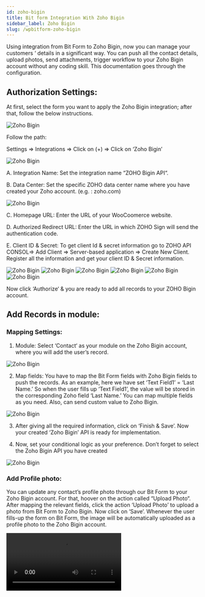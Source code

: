 ```yaml
---
id: zoho-bigin
title: Bit form Integration With Zoho Bigin 
sidebar_label: Zoho Bigin
slug: /wpbitform-zoho-bigin
---
```


Using integration from Bit Form to Zoho Bigin, now you can manage your customers ‘ details in a significant way. You can push all the contact details, upload photos, send attachments, trigger workflow to your Zoho Bigin account without any coding skill. This documentation goes through the configuration.

## Authorization Settings:
At first, select the form you want to apply the Zoho Bigin integration; after that, follow the below instructions.

<Image src="Zoho Bigin/1. create form - bigin" alt="Zoho Bigin" w="1020" h="400" />

Follow the path:

Settings => Integrations =>  Click on (+) => Click on ‘Zoho Bigin’

<Image src="Zoho Bigin/2. select integration - bigin" alt="Zoho Bigin" w="1020" h="400" />

A. Integration Name: Set the integration name “ZOHO Bigin  API“.

B. Data Center: Set the specific ZOHO data center name where you have created your Zoho account. (e.g. : zoho.com)

<Image src="Zoho Bigin/3. data center - bigin" alt="Zoho Bigin" w="669" h="402" />

C. Homepage URL: Enter the URL of your WooCoomerce website.

D. Authorized Redirect URL: Enter the URL in which ZOHO Sign will send the authentication code.

E. Client ID & Secret: To get client Id & secret information go to ZOHO API CONSOL=> Add Client => Server-based application => Create New Client. Register all the information and get your client ID & Secret information.

<Image src="Zoho Bigin/4. zoho api console link" alt="Zoho Bigin" w="669" h="402" />

<Image src="Zoho Bigin/5. add client - bigin" alt="Zoho Bigin" w="669" h="302" />

<Image src="Zoho Bigin/6. server based" alt="Zoho Bigin" w="669" h="402" />

<Image src="Zoho Bigin/7. paste the url" alt="Zoho Bigin" w="669" h="350" />

<Image src="Zoho Bigin/8. client id secret" alt="Zoho Bigin" w="669" h="302" />

<Image src="Zoho Bigin/9. client id secret - bit form - bigin." alt="Zoho Bigin" w="669" h="302" />

Now click ‘Authorize‘ & you are ready to add all records to your ZOHO Bigin account.

## Add Records in module:
### Mapping Settings:

1. Module: Select ‘Contact‘ as your module on the Zoho Bigin account, where you will add the user’s record.

<Image src="Zoho Bigin/10. module - bigin" alt="Zoho Bigin" w="669" h="302" />

2. Map fields: You have to map the Bit Form fields with Zoho Bigin fields to push the records. As an example, here we have set ‘Text Field1’ = ‘Last Name.’ So when the user fills up ‘Text Field1’, the value will be stored in the corresponding Zoho field  ‘Last Name.’ You can map multiple fields as you need. Also, can send custom value to Zoho Bigin.

<Image src="Zoho Bigin/11. field map - bigin" alt="Zoho Bigin" w="916" h="302" />

3. After giving all the required information, click on ‘Finish & Save’. Now your created ‘Zoho Bigin’ API is ready for implementation.

4. Now, set your conditional logic as your preference. Don’t forget to select the Zoho Bigin API you have created

<Image src="Zoho Bigin/12. actions - bigin" alt="Zoho Bigin" w="916" h="302" />

### Add Profile photo:

You can update any contact’s profile photo through our Bit Form to your Zoho Bigin account. For that, hoover on the action called “Upload Photo“. After mapping the relevant fields, click the action ‘Upload Photo’ to upload a photo from Bit Form to Zoho Bigin. Now click on ‘Save’. Whenever the user fills-up the form on Bit Form, the image will be automatically uploaded as a profile photo to the Zoho Bigin account.

<Video youtube src="hMemJQQt9t0" />
<br/>

<Image src="Zoho Bigin/23. upload photo - bigin" alt="Zoho Bigin" w="407" h="302" />

### Send Attachment:
This action sends attachments from Bit Form to Zoho. After mapping the relevant fields, click the action ‘Attachment‘ to send any file from Bit Form to Zoho Bigin. Now click on ‘Save’. You can now directly check the file attachments from your Zoho Bigin ‘Contact’ module section.

<Video youtube src="qq-IwYUWc0" />

<Image src="Zoho Bigin/23. upload photo - bigin" alt="Zoho Bigin" w="407" h="302" />

### Trigger Workflow:
You can trigger any actions from Bit Form to Zoho Bigin. Follow the below instructions to set the configuration.

1. At first, go to your Zoho Bigin account. Then click on ‘New Workflow‘ from option Workflow. From ‘New Workflow’ you have to set some information:

Module Name: Enter the module name which you have selected on Bit Form’s integration page.

WorkFlow Name: Then set a name for the workflow you want to trigger.

Description: Set some description about that specific description if you want.

Then, click on ‘Next‘ & the workflow is ready to work on.

<Image src="Zoho Bigin/14. zoho bigin settings icon - bigin" alt="Zoho Bigin" w="1362" h="260" />

<Image src="Zoho Bigin/15. zoho bigin workflows" alt="Zoho Bigin" w="1362" h="260" />

<Image src="Zoho Bigin/16. zoho bigin modules in workflow" alt="Zoho Bigin" w="1362" h="260" />

<Image src="Zoho Bigin/17. workflow 1st step" alt="Zoho Bigin" w="1362" h="260" />

2. The next step is, set some actions regarding to that newly created workflow.

Trigger: There are three options available when the created workflow will be triggered. The workflow will be triggered when the contact is: ‘Created’, ‘Edited’, ‘Created or Edited’.

<Image src="Zoho Bigin/18. workflow triggers" alt="Zoho Bigin" w="684" h="400" />

Conditions: Now set conditions on which “Contact” created workflow will be applied. Options are: ‘Contacts matching certain conditions’, ‘All Contacts’.

<Image src="Zoho Bigin/19. workflow conditions" alt="Zoho Bigin" w="684" h="300" />

Actions: Set the actions as you want. The selected action will be applied when the workflow triggered from Bit Form. Actions are: ‘Email Notification’, ‘Task’, ‘Upload Files’, ‘Tags’.Here we have set ‘Tags‘ as an action. When a record is pushed in the Contact module, the defined tag will be added.

<Image src="Zoho Bigin/20. workflow actions" alt="Zoho Bigin" w="684" h="400" />

3. Now, map all the necessary form fields with Zoho fields to create a “Contact’ on Zoho Bigin ‘Contact’ module. Click on the action ‘WorkFlow’.

Send Approval: Select this action to automatically send form data to your Zoho Bigin approval list instead of adding them.

Add Note: Select this action to add a note from Bit Form to Zoho Bigin account automatically.

<Image src="Zoho Bigin/22. add note - bigin" alt="Zoho Bigin" w="402" h="400" />

[Watch all the tutorials here!](https://www.youtube.com/watch?v=ixJXIzy8hOQ&list=PL7c6CDwwm-ALhsMoiWS1Bel1TtjIbtibB)